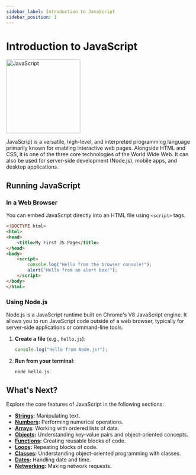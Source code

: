 ```yaml
---
sidebar_label: Introduction to JavaScript
sidebar_position: 1
---
```


# Introduction to JavaScript

<div style={{display: 'flex', justifyContent: 'center', alignItems: 'center'}}>
<img src="https://upload.wikimedia.org/wikipedia/commons/6/6a/JavaScript-logo.png" alt="JavaScript" width="200"/>
</div>

JavaScript is a versatile, high-level, and interpreted programming language primarily known for enabling interactive web pages. Alongside HTML and CSS, it is one of the three core technologies of the World Wide Web. It can also be used for server-side development (Node.js), mobile apps, and desktop applications.

## Running JavaScript

### In a Web Browser

You can embed JavaScript directly into an HTML file using `<script>` tags.

```html
<!DOCTYPE html>
<html>
<head>
    <title>My First JS Page</title>
</head>
<body>
    <script>
        console.log("Hello from the browser console!");
        alert("Hello from an alert box!");
    </script>
</body>
</html>
```

### Using Node.js

Node.js is a JavaScript runtime built on Chrome's V8 JavaScript engine. It allows you to run JavaScript code outside of a web browser, typically for server-side applications or command-line tools.

1.  **Create a file** (e.g., `hello.js`):

    ```javascript
    console.log("Hello from Node.js!");
    ```

2.  **Run from your terminal**:

    ```bash
    node hello.js
    ```

## What's Next?

Explore the core features of JavaScript in the following sections:

-   **[Strings](./strings.mdx):** Manipulating text.
-   **[Numbers](./numbers.mdx):** Performing numerical operations.
-   **[Arrays](./arrays.mdx):** Working with ordered lists of data.
-   **[Objects](./objects.mdx):** Understanding key-value pairs and object-oriented concepts.
-   **[Functions](./functions.mdx):** Creating reusable blocks of code.
-   **[Loops](./loops.mdx):** Repeating blocks of code.
-   **[Classes](./classes.mdx):** Understanding object-oriented programming with classes.
-   **[Dates](./dates.mdx):** Handling date and time.
-   **[Networking](./networking.mdx):** Making network requests.